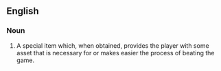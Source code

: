 ==English==

===Noun===
{{wikipedia}}
{{en-noun|head=[[power]]-[[up]]}}

# {{lb|en|video games}} A special item which, when obtained, provides the player with some asset that is necessary for or makes easier the process of beating the game.